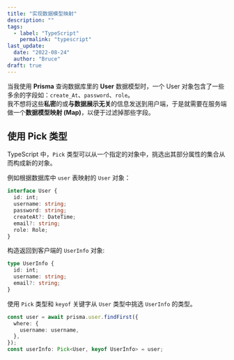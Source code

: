 ```yaml
---
title: "实现数据模型映射"
description: ""
tags:
  - label: "TypeScript"
    permalink: "typescript"
last_update:
  date: "2022-08-24"
  author: "Bruce"
draft: true
---
```


当我使用 **Prisma** 查询数据库里的 **User** 数据模型时，一个 User 对象包含了一些多余的字段如：`create_At`、`password`、`role`。  
我不想将这些**私密**的或**与数据展示无关**的信息发送到用户端，于是就需要在服务端做一个**数据模型映射 (Map)**，以便于过滤掉那些字段。

## 使用 Pick 类型

TypeScript 中，`Pick` 类型可以从一个指定的对象中，挑选出其部分属性的集合从而构成新的对象。

例如根据数据库中 `user` 表映射的 `User` 对象：

```typescript title="TypeScript" showLineNumbers
interface User {
  id: int;
  username: string;
  password: string;
  createAt?: DateTime;
  email?: string;
  role: Role;
}
```

构造返回到客户端的 `UserInfo` 对象:

```typescript title="TypeScript" showLineNumbers
type UserInfo {
  id: int;
  username: string;
  email?: string;
}
```

使用 `Pick` 类型和 `keyof` 关键字从 `User` 类型中挑选 `UserInfo` 的类型。

```typescript title="TypeScript" {6} showLineNumbers
const user = await prisma.user.findFirst({
  where: {
    username: username,
  },
});
const userInfo: Pick<User, keyof UserInfo> = user;
```

